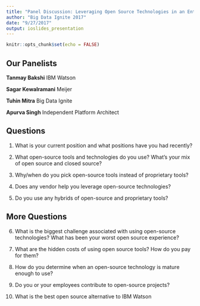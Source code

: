 ```yaml
---
title: "Panel Discussion: Leveraging Open Source Technologies in an Enterprise"
author: "Big Data Ignite 2017"
date: "9/27/2017"
output: ioslides_presentation
---
```


```r
knitr::opts_chunk$set(echo = FALSE)
```

## Our Panelists

**Tanmay Bakshi** IBM Watson 

**Sagar Kewalramani** Meijer 

**Tuhin Mitra** Big Data Ignite 

**Apurva Singh** Independent Platform Architect


## Questions

 1. What is your current position and what positions have you had recently?

 2. What open-source tools and technologies do you use?  What's your mix of 
 open source and closed source?
 
 3. Why/when do you pick open-source tools instead of proprietary tools?

 4. Does any vendor help you leverage open-source technologies?
 
 5. Do you use any hybrids of open-source and proprietary tools?
 
## More Questions
 
 6. What is the biggest challenge associated with using open-source
 technologies?  What has been your worst open source experience?
 
 6. What are the hidden costs of using open source tools?  How do you
 pay for them?
 
 7. How do you determine when an open-source technology is mature 
 enough to use?
 
 8. Do you or your employees contribute to open-source projects?
 
 9. What is the best open source alternative to IBM Watson
